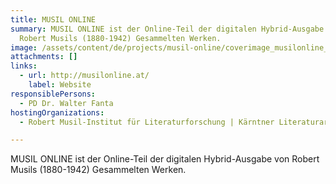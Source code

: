 ```yaml
---
title: MUSIL ONLINE
summary: MUSIL ONLINE ist der Online-Teil der digitalen Hybrid-Ausgabe von
  Robert Musils (1880-1942) Gesammelten Werken.
image: /assets/content/de/projects/musil-online/coverimage_musilonline_2000x1143px.jpg
attachments: []
links:
  - url: http://musilonline.at/
    label: Website
responsiblePersons:
  - PD Dr. Walter Fanta
hostingOrganizations:
  - Robert Musil-Institut für Literaturforschung | Kärntner Literaturarchiv

---
```

MUSIL ONLINE ist der Online-Teil der digitalen Hybrid-Ausgabe von Robert Musils (1880-1942) Gesammelten Werken.